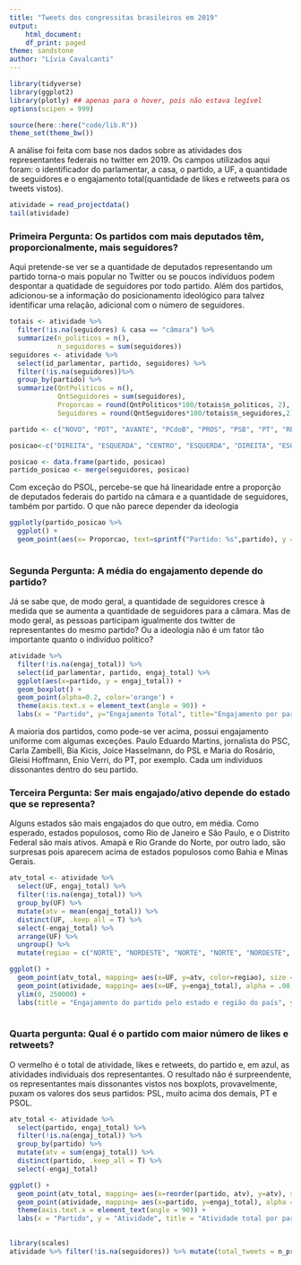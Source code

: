 ```yaml
---
title: "Tweets dos congressitas brasileiros em 2019"
output:
    html_document:
    df_print: paged
theme: sandstone
author: "Lívia Cavalcanti"
---
```


```r
library(tidyverse)
library(ggplot2)
library(plotly) ## apenas para o hover, pois não estava legível
options(scipen = 999)

source(here::here("code/lib.R"))
theme_set(theme_bw())
```

A análise foi feita com base nos dados sobre as atividades dos representantes federais no twitter em 2019.
Os campos utilizados aqui foram: o identificador do parlamentar, a casa, o partido, a UF, a quantidade de seguidores e o engajamento total(quantidade de likes e retweets para os tweets vistos).
```r
atividade = read_projectdata()
tail(atividade)
```
### Primeira Pergunta: Os partidos com mais deputados têm, proporcionalmente, mais seguidores?

Aqui pretende-se ver se a quantidade de deputados representando um partido torna-o mais popular no Twitter ou se poucos indivíduos podem despontar a quatidade de seguidores por todo partido.
Além dos partidos, adicionou-se a informação do posicionamento ideológico para talvez identificar uma relação, adicional com o número de seguidores.
```r

totais <- atividade %>% 
  filter(!is.na(seguidores) & casa == "câmara") %>%
  summarize(n_politicos = n(),
            n_seguidores = sum(seguidores))
seguidores <- atividade %>% 
  select(id_parlamentar, partido, seguidores) %>%
  filter(!is.na(seguidores))%>%
  group_by(partido) %>%
  summarize(QntPoliticos = n(),
            QntSeguidores = sum(seguidores),
            Proporcao = round(QntPoliticos*100/totais$n_politicos, 2),
            Seguidores = round(QntSeguidores*100/totais$n_seguidores,2))


```


```r
partido <- c("NOVO", "PDT", "AVANTE", "PCdoB", "PROS", "PSB", "PT", "REDE","PSOL","PSL","PRP", "PR", "PRB","MDB", "PTB","PP","DEM","SD", "PSD","PHS","PODE", "PSC", "PSDB", "PATRI", "PMN", "PPS", "PV","S/Partido", "SOLIDARIEDADE")

posicao<-c("DIREITA", "ESQUERDA", "CENTRO", "ESQUERDA", "DIREITA", "ESQUERDA", "ESQUERDA", "ESQUERDA", "ESQUERDA", "DIREITA", "DIREITA", "DIREITA", "DIREITA", "CENTRO", "CENTRO", "DIREITA", "DIREITA", "ESQUERDA", "DIREITA","DIREITA", "CENTRO","DIREITA", "CENTRO","DIREITA","ESQUERDA", "ESQUERDA", "ESQUERDA","S/Partido", "ESQUERDA")

posicao <- data.frame(partido, posicao)
partido_posicao <- merge(seguidores, posicao)
```

Com exceção do PSOL, percebe-se que há linearidade entre a proporção de deputados federais do partido na câmara e a quantidade de seguidores, também por partido. O que não parece depender da ideologia
```r
ggplotly(partido_posicao %>%
  ggplot() +
  geom_point(aes(x= Proporcao, text=sprintf("Partido: %s",partido), y = Seguidores, color = posicao), alpha=.7, size = 4))
  
```

### Segunda Pergunta: A média do engajamento depende do partido?
Já se sabe que, de modo geral, a quantidade de seguidores cresce à medida que se aumenta a quantidade de seguidores para a câmara.
Mas de modo geral, as pessoas participam igualmente dos twitter de representantes do mesmo partido? Ou a ideologia não é um fator tão importante quanto o indivíduo político?


```r
atividade %>% 
  filter(!is.na(engaj_total)) %>%
  select(id_parlamentar, partido, engaj_total) %>%
  ggplot(aes(x=partido, y = engaj_total)) +
  geom_boxplot() +
  geom_point(alpha=0.2, color='orange') + 
  theme(axis.text.x = element_text(angle = 90)) +
  labs(x = "Partido", y="Engajamento Total", title="Engajamento por partido")

```

A maioria dos partidos, como pode-se ver acima, possui engajamento uniforme com algumas exceções. Paulo Eduardo Martins, jornalista do PSC, Carla Zambelli, Bia Kicis, Joice Hasselmann, do PSL e Maria do Rosário, Gleisi Hoffmann, Enio Verri, do PT, por exemplo. Cada um indivíduos dissonantes dentro do seu partido.

### Terceira Pergunta: Ser mais engajado/ativo depende do estado que se representa?

Alguns estados são mais engajados do que outro, em média. Como esperado, estados populosos, como Rio de Janeiro e São Paulo, e o Distrito Federal são mais ativos.
Amapá e Rio Grande do Norte, por outro lado, são surpresas pois aparecem acima de estados populosos como Bahia e Minas Gerais.

```r
atv_total <- atividade %>%
  select(UF, engaj_total) %>%
  filter(!is.na(engaj_total)) %>%
  group_by(UF) %>%
  mutate(atv = mean(engaj_total)) %>%
  distinct(UF, .keep_all = T) %>% 
  select(-engaj_total) %>%
  arrange(UF) %>%
  ungroup() %>%
  mutate(regiao = c("NORTE", "NORDESTE", "NORTE", "NORTE", "NORDESTE", "NORDESTE", "CENTRO", "SUDESTE", "CENTRO", "NORDESTE", "SUDESTE", "CENTRO", "CENTRO", "NORTE", "NORDESTE", "NORDESTE", "NORDESTE", "SUL", "SUDESTE", "NORDESTE", "NORTE", "NORTE","SUL", "SUL", "NORDESTE", "SUDESTE", "NORTE"))

ggplot() +
  geom_point(atv_total, mapping= aes(x=UF, y=atv, color=regiao), size = 3 ) +
  geom_point(atividade, mapping= aes(x=UF, y=engaj_total), alpha = .08, color = 'navy') +
  ylim(0, 250000) +
  labs(title = "Engajamento do partido pelo estado e região do país", y = "Engajamento")
    
```

### Quarta pergunta: Qual é o partido com maior número de likes e retweets?

O vermelho é o total de atividade, likes e retweets, do partido e, em azul, as atividades individuais dos representantes. O resultado não é surpreendente, os representantes mais dissonantes vistos nos boxplots, provavelmente, puxam os valores dos seus partidos: PSL, muito acima dos demais, PT e PSOL.

```r
atv_total <- atividade %>%
  select(partido, engaj_total) %>%
  filter(!is.na(engaj_total)) %>%
  group_by(partido) %>%
  mutate(atv = sum(engaj_total)) %>%
  distinct(partido, .keep_all = T) %>% 
  select(-engaj_total) 

ggplot() +
  geom_point(atv_total, mapping= aes(x=reorder(partido, atv), y=atv), size = 3, color='red', alpha = .6 )+
  geom_point(atividade, mapping= aes(x=partido, y=engaj_total), alpha = .1, color = 'navy') + 
  theme(axis.text.x = element_text(angle = 90)) +
  labs(x = "Partido", y = "Atividade", title = "Atividade total por partido")
    
```

```r
library(scales)
atividade %>% filter(!is.na(seguidores)) %>% mutate(total_tweets = n_proprio + n_retweet) %>% ggplot(aes(total_tweets, engaj_max)) + geom_point(alpha=.4, colour="#00CED1") + scale_y_log10() + scale_x_log10() + geom_smooth(method = "lm", colour = "#006f6f")
```

